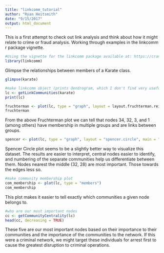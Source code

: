 ```yaml
---
title: "linkcomm_tutorial"
author: "Ryan Heitsmith"
date: "9/15/2017"
output: html_document
---
```

This is a first attempt to check out link analysis and think about how it might relate to crime or fraud analysis. Working through examples in the linkcomm r package vignette.
```r
#Using the vignette for the linkcomm package available at: https://cran.r-project.org/web/packages/linkcomm/vignettes/linkcomm.pdf
library(linkcomm)
```

Glimpse the relationships between members of a Karate class.

```r
glimpse(karate)
```



```r
#make linkcomm object (prints dendrogram, which I don't find very useful)
lc <- getLinkCommunities(karate)
print(lc)
```

```r
fruchterman <- plot(lc, type = "graph", layout = layout.fruchterman.reingold)
fruchterman
```

From the above Fruchterman plot we can tell that nodes 34, 32, 3, and 1 (among others) have membership in multiple groups and are links between groups.

```r
spencer <- plot(lc, type = "graph", layout = "spencer.circle", main = "Spencer Circle Links Plot of Karate Data")
```

Spencer Circle plot seems to be a slightly better way to visualize this dataset. The results are easier to interpret, central nodes easier to identify, and numbering of the separate communities help us differentiate between them. Nodes nearest the middle (32, 28) are most important. Those towards the edges less so.

```r
#make community membership plot
com_membership <- plot(lc, type = "members")
com_membership
```

This plot makes it easier to tell exactly which communities a given node belongs to.

```r
#who are our most important nodes
cc <- getCommunityCentrality(lc)
head(cc, decreasing = TRUE)
```

These five are our most important nodes based on their importance to their communities and the importance of the communities to the network. If this were a criminal network, we might target these individuals for arrest first to cause the greatest disruption to criminal operations.

```r
```

```r
```